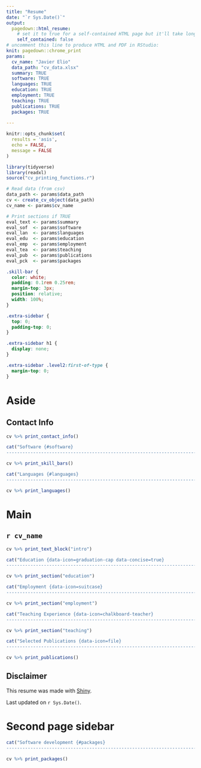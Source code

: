 ```yaml
---
title: "Resume"
date: "`r Sys.Date()`"
output:
  pagedown::html_resume:
    # set it to true for a self-contained HTML page but it'll take longer to render
    self_contained: false
# uncomment this line to produce HTML and PDF in RStudio:
knit: pagedown::chrome_print
params:
  cv_name: "Javier Elio"
  data_path: "cv_data.xlsx"
  summary: TRUE
  software: TRUE
  languages: TRUE
  education: TRUE
  employment: TRUE
  teaching: TRUE
  publications: TRUE
  packages: TRUE
  
---
```


```r

knitr::opts_chunk$set(
  results = 'asis', 
  echo = FALSE,
  message = FALSE
)

library(tidyverse)
library(readxl)
source("cv_printing_functions.r")

# Read data (from csv)
data_path <- params$data_path
cv <- create_cv_object(data_path)
cv_name <- params$cv_name

# Print sections if TRUE
eval_text <- params$summary
eval_sof  <- params$software
eval_lan  <- params$languages
eval_edu  <- params$education
eval_emp  <- params$employment
eval_tea  <- params$teaching
eval_pub  <- params$publications
eval_pck  <- params$packages

```

```css

.skill-bar {
  color: white;
  padding: 0.1rem 0.25rem;
  margin-top: 3px;
  position: relative;
  width: 100%;
}

.extra-sidebar {
  top: 0;
  padding-top: 0;
}

.extra-sidebar h1 {
  display: none;
}

.extra-sidebar .level2:first-of-type {
  margin-top: 0;
}

```

Aside
================================================================================

Contact Info {#contact}
--------------------------------------------------------------------------------

```r

cv %>% print_contact_info()

```

```r

cat("Software {#software}
--------------------------------------------------------------------------------") 

``` 

```r

cv %>% print_skill_bars()

```

```r

cat("Languages {#languages}
--------------------------------------------------------------------------------") 

``` 

```r

cv %>% print_languages()

```

Main
================================================================================

`r cv_name` {#title}
--------------------------------------------------------------------------------

```r

cv %>% print_text_block("intro")

```

```r

cat("Education {data-icon=graduation-cap data-concise=true}
--------------------------------------------------------------------------------") 

``` 

```r

cv %>% print_section("education")

```

```r

cat("Employment {data-icon=suitcase}
--------------------------------------------------------------------------------") 

``` 

```r

cv %>% print_section("employment")

```

```r

cat("Teaching Experience {data-icon=chalkboard-teacher}
--------------------------------------------------------------------------------") 

```

```r

cv %>% print_section("teaching")

```

```r

cat("Selected Publications {data-icon=file}
--------------------------------------------------------------------------------") 

```

```r

cv %>% print_publications()

```

Disclaimer {#disclaimer style="width: var(--sidebar-width); padding-left: var(--sidebar-horizontal-padding);"}
--------------------------------------------------------------------------------

This resume was made with [Shiny](https://javierelio.shinyapps.io/cv_app/).

Last updated on `r Sys.Date()`.

Second page sidebar {.aside .extra-sidebar}
================================================================================

```r

cat("Software development {#packages}
--------------------------------------------------------------------------------") 

``` 

```r

cv %>% print_packages()

```



